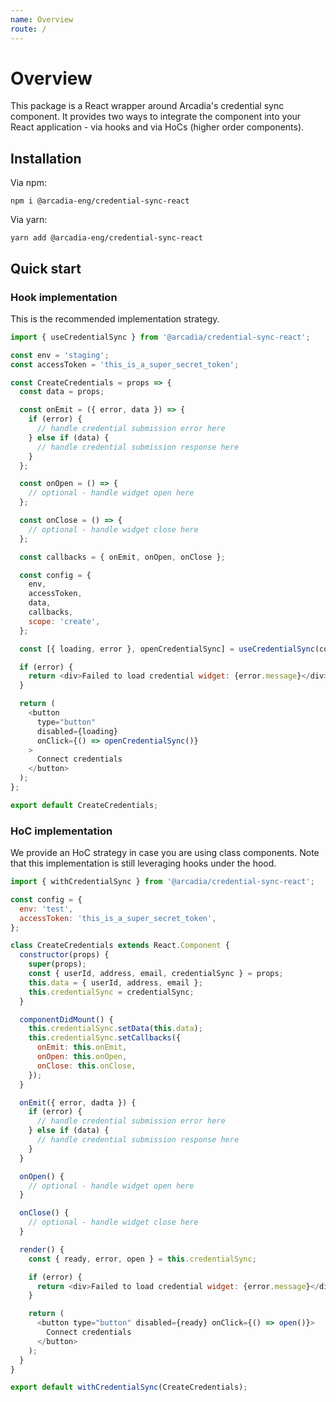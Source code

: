 ```yaml
---
name: Overview
route: /
---
```


# Overview

This package is a React wrapper around Arcadia's credential sync component. It provides two ways to integrate the component into your React application - via hooks and via HoCs (higher order components).

## Installation

Via npm:

```
npm i @arcadia-eng/credential-sync-react
```

Via yarn:

```
yarn add @arcadia-eng/credential-sync-react
```

## Quick start

### Hook implementation

This is the recommended implementation strategy.

```javascript
import { useCredentialSync } from '@arcadia/credential-sync-react';

const env = 'staging';
const accessToken = 'this_is_a_super_secret_token';

const CreateCredentials = props => {
  const data = props;

  const onEmit = ({ error, data }) => {
    if (error) {
      // handle credential submission error here
    } else if (data) {
      // handle credential submission response here
    }
  };

  const onOpen = () => {
    // optional - handle widget open here
  };

  const onClose = () => {
    // optional - handle widget close here
  };

  const callbacks = { onEmit, onOpen, onClose };

  const config = {
    env,
    accessToken,
    data,
    callbacks,
    scope: 'create',
  };

  const [{ loading, error }, openCredentialSync] = useCredentialSync(config);

  if (error) {
    return <div>Failed to load credential widget: {error.message}</div>;
  }

  return (
    <button
      type="button"
      disabled={loading}
      onClick={() => openCredentialSync()}
    >
      Connect credentials
    </button>
  );
};

export default CreateCredentials;
```

### HoC implementation

We provide an HoC strategy in case you are using class components. Note that this implementation is still leveraging hooks under the hood.

```javascript
import { withCredentialSync } from '@arcadia/credential-sync-react';

const config = {
  env: 'test',
  accessToken: 'this_is_a_super_secret_token',
};

class CreateCredentials extends React.Component {
  constructor(props) {
    super(props);
    const { userId, address, email, credentialSync } = props;
    this.data = { userId, address, email };
    this.credentialSync = credentialSync;
  }

  componentDidMount() {
    this.credentialSync.setData(this.data);
    this.credentialSync.setCallbacks({
      onEmit: this.onEmit,
      onOpen: this.onOpen,
      onClose: this.onClose,
    });
  }

  onEmit({ error, dadta }) {
    if (error) {
      // handle credential submission error here
    } else if (data) {
      // handle credential submission response here
    }
  }

  onOpen() {
    // optional - handle widget open here
  }

  onClose() {
    // optional - handle widget close here
  }

  render() {
    const { ready, error, open } = this.credentialSync;

    if (error) {
      return <div>Failed to load credential widget: {error.message}</div>;
    }

    return (
      <button type="button" disabled={ready} onClick={() => open()}>
        Connect credentials
      </button>
    );
  }
}

export default withCredentialSync(CreateCredentials);
```
